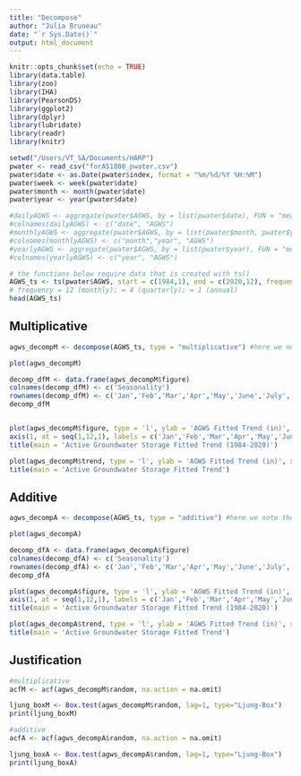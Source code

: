 ```yaml
---
title: "Decompose"
author: "Julia Bruneau"
date: "`r Sys.Date()`"
output: html_document
---
```


```r
knitr::opts_chunk$set(echo = TRUE)
library(data.table)
library(zoo)
library(IHA)
library(PearsonDS)
library(ggplot2)
library(dplyr)
library(lubridate)
library(readr)
library(knitr)
```


```r
setwd("/Users/VT_SA/Documents/HARP")
pwater <- read_csv("forA51800_pwater.csv")
pwater$date <- as.Date(pwater$index, format = "%m/%d/%Y %H:%M")
pwater$week <- week(pwater$date)
pwater$month <- month(pwater$date)
pwater$year <- year(pwater$date)
```


```r
#dailyAGWS <- aggregate(pwater$AGWS, by = list(pwater$date), FUN = "mean")
#colnames(dailyAGWS) <- c("date", "AGWS")
#monthlyAGWS <- aggregate(pwater$AGWS, by = list(pwater$month, pwater$year), FUN = "mean")
#colnames(monthlyAGWS) <- c("month","year", "AGWS")
#yearlyAGWS <- aggregate(pwater$AGWS, by = list(pwater$year), FUN = "mean")
#colnames(yearlyAGWS) <- c("year", "AGWS")
```


```r
# the functions below require data that is created with ts()
AGWS_ts <- ts(pwater$AGWS, start = c(1984,1), end = c(2020,12), frequency = 12)
# frequency = 12 (monthly); = 4 (quarterly); = 1 (annual)
head(AGWS_ts)
```

## Multiplicative

```r
agws_decompM <- decompose(AGWS_ts, type = "multiplicative") #here we note the type of data set we are working with

plot(agws_decompM)

decomp_dfM <- data.frame(agws_decompM$figure)
colnames(decomp_dfM) <- c('Seasonality')
rownames(decomp_dfM) <- c('Jan','Feb','Mar','Apr','May','June','July','Aug','Sep','Oct','Nov','Dec')
decomp_dfM


plot(agws_decompM$figure, type = 'l', ylab = 'AGWS Fitted Trend (in)', xaxt = 'n', xlab = NA, col = 'blue')
axis(1, at = seq(1,12,1), labels = c('Jan','Feb','Mar','Apr','May','June','July','Aug','Sep','Oct','Nov','Dec'))
title(main = 'Active Groundwater Storage Fitted Trend (1984-2020)')

plot(agws_decompM$trend, type = 'l', ylab = 'AGWS Fitted Trend (in)', xlab = NA, col = 'blue')
title(main = 'Active Groundwater Storage Fitted Trend')
```


## Additive

```r
agws_decompA <- decompose(AGWS_ts, type = "additive") #here we note the type of data set we are working with

plot(agws_decompA)

decomp_dfA <- data.frame(agws_decompA$figure)
colnames(decomp_dfA) <- c('Seasonality')
rownames(decomp_dfA) <- c('Jan','Feb','Mar','Apr','May','June','July','Aug','Sep','Oct','Nov','Dec')
decomp_dfA

plot(agws_decompA$figure, type = 'l', ylab = 'AGWS Fitted Trend (in)', xaxt = 'n', xlab = NA, col = 'blue')
axis(1, at = seq(1,12,1), labels = c('Jan','Feb','Mar','Apr','May','June','July','Aug','Sep','Oct','Nov','Dec'))
title(main = 'Active Groundwater Storage Fitted Trend (1984-2020)')

plot(agws_decompA$trend, type = 'l', ylab = 'AGWS Fitted Trend (in)', xlab = NA, col = 'blue')
title(main = 'Active Groundwater Storage Fitted Trend')
```


## Justification

```r
#multiplicative
acfM <- acf(agws_decompM$random, na.action = na.omit)

ljung_boxM <- Box.test(agws_decompM$random, lag=1, type="Ljung-Box")
print(ljung_boxM)

#additive
acfA <- acf(agws_decompA$random, na.action = na.omit)

ljung_boxA <- Box.test(agws_decompA$random, lag=1, type="Ljung-Box")
print(ljung_boxA)
```
